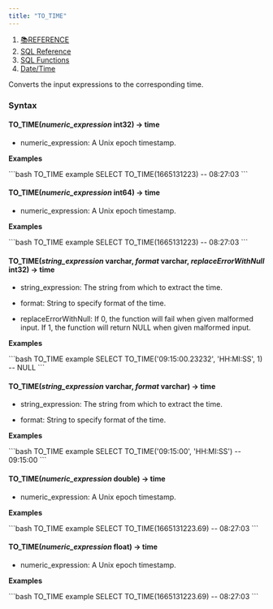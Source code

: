 ```yaml
---
title: "TO_TIME"
---
```


1. [📚REFERENCE](/reference)
2. [SQL Reference](/reference/sql-reference)
3. [SQL Functions](/reference/sql-reference/all-functions)
4. [Date/Time](/reference/sql-reference/all-functions/date-time)

Converts the input expressions to the corresponding time.

### Syntax

#### TO\_TIME(*numeric\_expression* int32) → time

* numeric\_expression: A Unix epoch timestamp.

**Examples**

<CodeGroup>
  ```bash TO_TIME example
  SELECT TO_TIME(1665131223)
  -- 08:27:03
  ```
</CodeGroup>

#### TO\_TIME(*numeric\_expression* int64) → time

* numeric\_expression: A Unix epoch timestamp.

**Examples**

<CodeGroup>
  ```bash TO_TIME example
  SELECT TO_TIME(1665131223)
  -- 08:27:03
  ```
</CodeGroup>

#### TO\_TIME(*string\_expression* varchar, *format* varchar, *replaceErrorWithNull* int32) → time

* string\_expression: The string from which to extract the time.

* format: String to specify format of the time.

* replaceErrorWithNull: If 0, the function will fail when given malformed input. If 1, the function will return NULL when given malformed input.

**Examples**

<CodeGroup>
  ```bash TO_TIME example
  SELECT TO_TIME('09:15:00.23232', 'HH:MI:SS', 1)
  -- NULL
  ```
</CodeGroup>

#### TO\_TIME(*string\_expression* varchar, *format* varchar) → time

* string\_expression: The string from which to extract the time.

* format: String to specify format of the time.

**Examples**

<CodeGroup>
  ```bash TO_TIME example
  SELECT TO_TIME('09:15:00', 'HH:MI:SS')
  -- 09:15:00
  ```
</CodeGroup>

#### TO\_TIME(*numeric\_expression* double) → time

* numeric\_expression: A Unix epoch timestamp.

**Examples**

<CodeGroup>
  ```bash TO_TIME example
  SELECT TO_TIME(1665131223.69)
  -- 08:27:03
  ```
</CodeGroup>

#### TO\_TIME(*numeric\_expression* float) → time

* numeric\_expression: A Unix epoch timestamp.

**Examples**

<CodeGroup>
  ```bash TO_TIME example
  SELECT TO_TIME(1665131223.69)
  -- 08:27:03
  ```
</CodeGroup>
